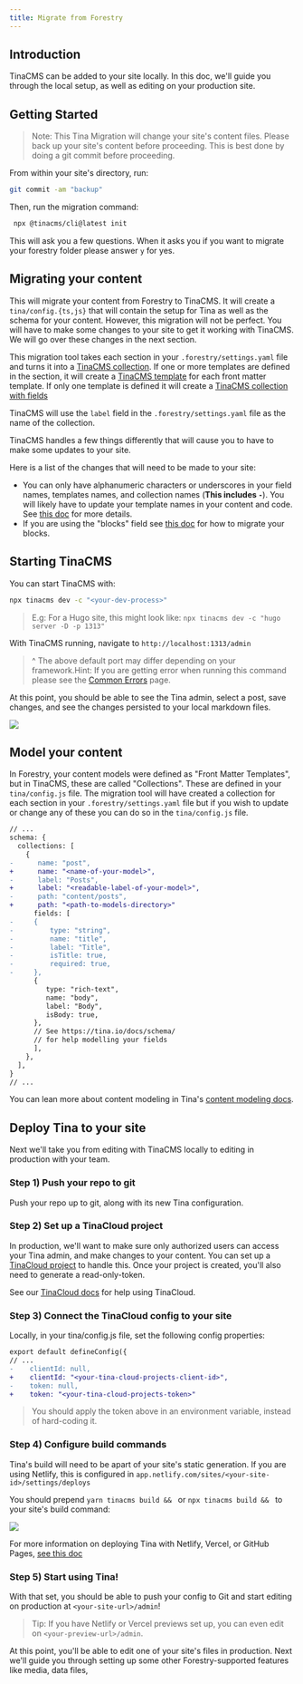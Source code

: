 ```yaml
---
title: Migrate from Forestry
---
```


## Introduction

TinaCMS can be added to your site locally. In this doc, we'll guide you through the local setup, as well as editing on your production site.

<Youtube embedSrc="https://www.youtube.com/embed/OHY8PyeLK1g" />

## Getting Started

> Note: This Tina Migration will change your site's content files. Please back up your site's content before proceeding. This is best done by doing a git commit before proceeding.

From within your site's directory, run:

```bash
git commit -am "backup"
```

Then, run the migration command:

```bash
 npx @tinacms/cli@latest init
```

This will ask you a few questions. When it asks you if you want to migrate your forestry folder please answer `y` for yes.

## Migrating your content

This will migrate your content from Forestry to TinaCMS. It will create a `tina/config.{ts,js}` that will contain the setup for Tina as well as the schema for your content. However, this migration will not be perfect. You will have to make some changes to your site to get it working with TinaCMS. We will go over these changes in the next section.

This migration tool takes each section in your `.forestry/settings.yaml` file and turns it into a [TinaCMS collection](http://localhost:3000/docs/schema/#defining-collections). If one or more templates are defined in the section, it will create a [TinaCMS template](docs/reference/templates/) for each front matter template. If only one template is defined it will create a [TinaCMS collection with fields](/docs/reference/collections/#basic-example)

TinaCMS will use the `label` field in the `.forestry/settings.yaml` file as the name of the collection.

TinaCMS handles a few things differently that will cause you to have to make some updates to your site.

Here is a list of the changes that will need to be made to your site:

- You can only have alphanumeric characters or underscores in your field names, templates names, and collection names (**This includes `-`**). You will likely have to update your template names in your content and code. See [this doc](/docs/forestry/common-errors/#migrating-fields-with-non-alphanumeric-characters) for more details.
- If you are using the "blocks" field see [this doc](/docs/forestry/common-errors/#migrating-blocks) for how to migrate your blocks.

## Starting TinaCMS

You can start TinaCMS with:

```bash
npx tinacms dev -c "<your-dev-process>"
```

> E.g: For a Hugo site, this might look like: `npx tinacms dev -c "hugo server -D -p 1313"`

With TinaCMS running, navigate to `http://localhost:1313/admin`

> ^ The above default port may differ depending on your framework.Hint: If you are getting error when running this command please see the [Common Errors](/docs/forestry/common-errors) page.

At this point, you should be able to see the Tina admin, select a post, save changes, and see the changes persisted to your local markdown files.

![](/img/hugo-tina-admin-screenshot.png)

## Model your content

In Forestry, your content models were defined as "Front Matter Templates", but in TinaCMS, these are called "Collections". These are defined in your `tina/config.js` file. The migration tool will have created a collection for each section in your `.forestry/settings.yaml` file but if you wish to update or change any of these you can do so in the `tina/config.js` file.

```diff
// ...
schema: {
  collections: [
    {
-      name: "post",
+      name: "<name-of-your-model>",
-      label: "Posts",
+      label: "<readable-label-of-your-model>",
-      path: "content/posts",
+      path: "<path-to-models-directory>"
      fields: [
-     {
-         type: "string",
-         name: "title",
-         label: "Title",
-         isTitle: true,
-         required: true,
-     },
      {
         type: "rich-text",
         name: "body",
         label: "Body",
         isBody: true,
      },
      // See https://tina.io/docs/schema/
      // for help modelling your fields
      ],
    },
  ],
}
// ...
```

You can lean more about content modeling in Tina's [content modeling docs](https://tina.io/docs/schema/).

## Deploy Tina to your site

Next we'll take you from editing with TinaCMS locally to editing in production with your team.

### Step 1) Push your repo to git

Push your repo up to git, along with its new Tina configuration.

### Step 2) Set up a TinaCloud project

In production, we'll want to make sure only authorized users can access your Tina admin, and make changes to your content. You can set up a [TinaCloud project](https://app.tina.io/) to handle this.
Once your project is created, you'll also need to generate a read-only-token.

See our [TinaCloud docs](https://tina.io/docs/tina-cloud/) for help using TinaCloud.

### Step 3) Connect the TinaCloud config to your site

Locally, in your tina/config.js file, set the following config properties:

```diff
export default defineConfig({
// ...
-    clientId: null,
+    clientId: "<your-tina-cloud-projects-client-id>",
-    token: null,
+    token: "<your-tina-cloud-projects-token>"
```

> You should apply the token above in an environment variable, instead of hard-coding it.

### Step 4) Configure build commands

Tina's build will need to be apart of your site's static generation.
If you are using Netlify, this is configured in `app.netlify.com/sites/<your-site-id>/settings/deploys`

You should prepend `yarn tinacms build && ` or `npx tinacms build && ` to your site's build command:

![](https://res.cloudinary.com/forestry-demo/image/upload/v1670337650/tina-io/docs/forestry-migration/Screen_Shot_2022-12-06_at_10.38.10_AM.png)

For more information on deploying Tina with Netlify, Vercel, or GitHub Pages, [see this doc](/docs/tina-cloud/overview/#deploying-your-site-with-the-tinacms-admin)

### Step 5) Start using Tina!

With that set, you should be able to push your config to Git and start editing on production at `<your-site-url>/admin`!

> Tip: If you have Netlify or Vercel previews set up, you can even edit on `<your-preview-url>/admin`.

At this point, you'll be able to edit one of your site's files in production. Next we'll guide you through setting up some other Forestry-supported features like media, data files,
